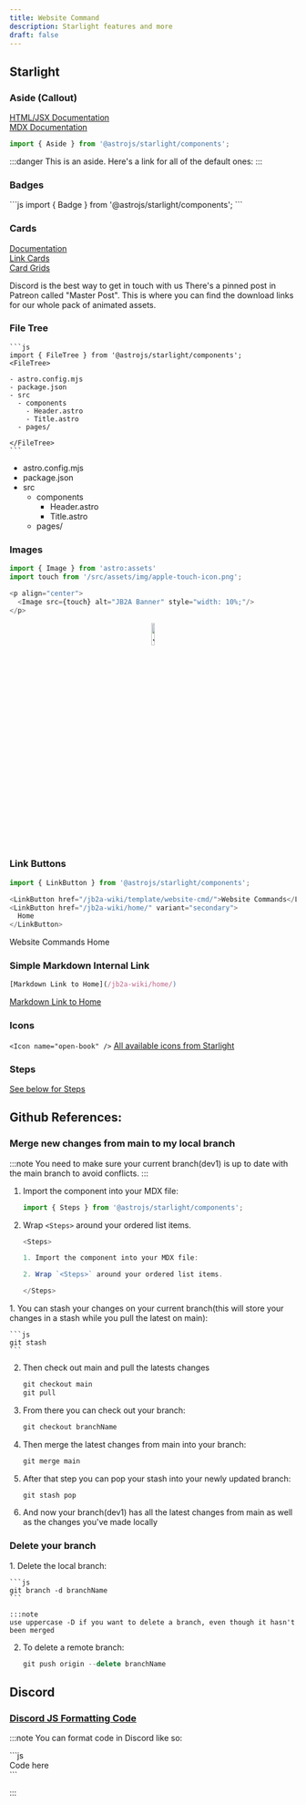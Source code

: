 ```yaml
---
title: Website Command
description: Starlight features and more
draft: false
---
```



## Starlight

### Aside (Callout)
[HTML/JSX Documentation](https://starlight.astro.build/components/asides/)  
[MDX Documentation](https://starlight.astro.build/guides/authoring-content/#asides)

```js
import { Aside } from '@astrojs/starlight/components';
```

:::danger
This is an aside. Here's a link for all of the default ones: 
:::

### Badges
<LinkCard title="Badges Documentation" href="https://starlight.astro.build/components/badges/"/>
```js 
import { Badge } from '@astrojs/starlight/components';

<Badge text="Note" variant="note" />
<Badge text="Success" variant="success" />
<Badge text="Tip" variant="tip" />
<Badge text="Caution" variant="caution" />
<Badge text="Danger" variant="danger" />
```
<Badge text="Note" variant="note" />
<Badge text="Success" variant="success" />
<Badge text="Tip" variant="tip" />
<Badge text="Caution" variant="caution" />
<Badge text="Danger" variant="danger" />


### Cards

[Documentation](https://starlight.astro.build/components/cards/)  
[Link Cards](https://starlight.astro.build/components/link-cards/)  
[Card Grids](https://starlight.astro.build/components/card-grids/)

<CardGrid>
	<Card title="Discord" icon="open-book">
	 Discord is the best way to get in touch with us
	</Card>
	<Card title="Patreon" icon="information">
	 There's a pinned post in Patreon called "Master Post". This is where you can find the download links for our whole pack of animated assets.
	</Card>
	<LinkCard title="Join the JB2A Discord" href="https://discord.gg/gmd8MAPX4m" />
	<LinkCard title="Components" href="https://www.patreon.com/JB2A" />
</CardGrid>


### File Tree 

<LinkCard title="File Tree Documentation" href="http://localhost:4321/jb2a-wiki/template/website-cmd#file-tree"/>


    ```js 
    import { FileTree } from '@astrojs/starlight/components';
    <FileTree>

    - astro.config.mjs
    - package.json
    - src
      - components
        - Header.astro
        - Title.astro
      - pages/

    </FileTree>
    ```
<FileTree>

- astro.config.mjs
- package.json
- src
  - components
    - Header.astro
    - Title.astro
  - pages/

</FileTree>

### Images

```js 
import { Image } from 'astro:assets'
import touch from '/src/assets/img/apple-touch-icon.png';

<p align="center">
  <Image src={touch} alt="JB2A Banner" style="width: 10%;"/>
</p>
```


<p align="center">
  <Image src={touch} alt="JB2A Banner" style="width: 10%;"/>
</p>

### Link Buttons

<LinkCard title="Link Buttons Documentation" href="https://starlight.astro.build/components/link-buttons/" />

```js 
import { LinkButton } from '@astrojs/starlight/components';

<LinkButton href="/jb2a-wiki/template/website-cmd/">Website Commands</LinkButton>
<LinkButton href="/jb2a-wiki/home/" variant="secondary">
  Home
</LinkButton>
```
<LinkButton href="/jb2a-wiki/template/website-cmd/">Website Commands</LinkButton>
<LinkButton href="/jb2a-wiki/home/" variant="secondary">
  Home
</LinkButton>

### Simple Markdown Internal Link
```js 
[Markdown Link to Home](/jb2a-wiki/home/)
```

[Markdown Link to Home](/jb2a-wiki/home/)

### Icons
<LinkCard title="Icons Documentation" href="https://starlight.astro.build/components/icons/"/>

``<Icon name="open-book" />``
<Icon name="open-book" />
<a href="https://starlight.astro.build/reference/icons/#all-icons">All available icons from Starlight</a>  

### Steps

[See below for Steps](#merge-new-changes-from-main-to-my-local-branch)

## Github References:

### Merge new changes from main to my local branch
:::note
You need to make sure your current branch(dev1) is up to date with the main branch to avoid conflicts.
:::

<Steps>

1. Import the component into your MDX file:

    ```js
    import { Steps } from '@astrojs/starlight/components';
    ```

2. Wrap `<Steps>` around your ordered list items.

    ```js  
    <Steps>

    1. Import the component into your MDX file:

    2. Wrap `<Steps>` around your ordered list items.

    </Steps>
    ```

</Steps>

<Steps>
1. You can stash your changes on your current branch(this will store your changes in a stash while you pull the latest on main):

    ```js
    git stash
    ```

2. Then check out main and pull the latests changes

    ```js
    git checkout main
    git pull
    ```
3. From there you can check out your branch:


    ```js
    git checkout branchName
    ```

4. Then merge the latest changes from main into your branch:

    ```js
    git merge main
    ```

5. After that step you can pop your stash into your newly updated branch:

    ```js
    git stash pop
    ```

6. And now your branch(dev1) has all the latest changes from main as well as the changes you've made locally

</Steps>

### Delete your branch

<Steps>
1. Delete the local branch:


    ```js
    git branch -d branchName
    ```

    :::note 
    use uppercase -D if you want to delete a branch, even though it hasn't been merged


2. To delete a remote branch: 


    ```js
    git push origin --delete branchName 
    ```
</Steps>


## Discord 

### [Discord JS Formatting Code](#JS-Formatting)
:::note
You can format code in Discord like so:

\`\`\`js  
Code here  
\`\`\`  

:::